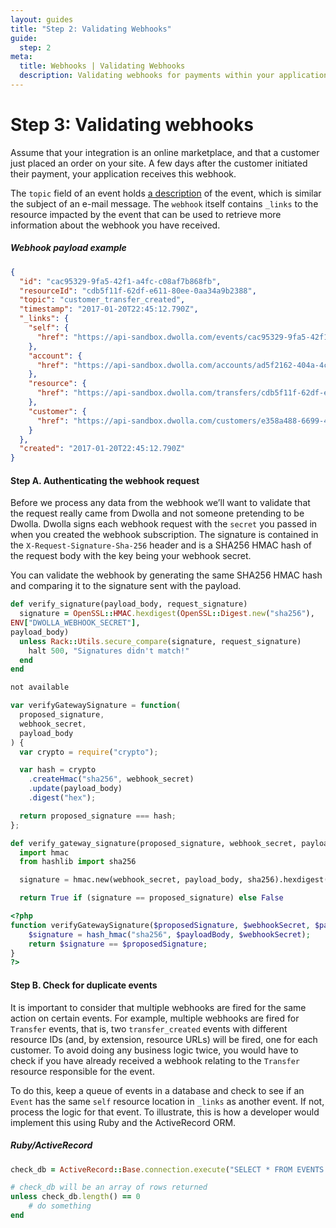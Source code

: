 ```yaml
---
layout: guides
title: "Step 2: Validating Webhooks"
guide:
  step: 2
meta:
  title: Webhooks | Validating Webhooks
  description: Validating webhooks for payments within your application by utilizing our open API with no per transaction fees.
---
```


# Step 3: Validating webhooks

Assume that your integration is an online marketplace, and that a customer just placed an order on your site. A few days after the customer initiated their payment, your application receives this webhook.

The `topic` field of an event holds [a description](http://docs.dwolla.com/#events) of the event, which is similar the subject of an e-mail message. The `webhook` itself contains `_links` to the resource impacted by the event that can be used to retrieve more information about the webhook you have received.

##### Webhook payload example

```json
{
  "id": "cac95329-9fa5-42f1-a4fc-c08af7b868fb",
  "resourceId": "cdb5f11f-62df-e611-80ee-0aa34a9b2388",
  "topic": "customer_transfer_created",
  "timestamp": "2017-01-20T22:45:12.790Z",
  "_links": {
    "self": {
      "href": "https://api-sandbox.dwolla.com/events/cac95329-9fa5-42f1-a4fc-c08af7b868fb"
    },
    "account": {
      "href": "https://api-sandbox.dwolla.com/accounts/ad5f2162-404a-4c4c-994e-6ab6c3a13254"
    },
    "resource": {
      "href": "https://api-sandbox.dwolla.com/transfers/cdb5f11f-62df-e611-80ee-0aa34a9b2388"
    },
    "customer": {
      "href": "https://api-sandbox.dwolla.com/customers/e358a488-6699-4d79-bbfb-c5bf58100ea4"
    }
  },
  "created": "2017-01-20T22:45:12.790Z"
}
```

#### Step A. Authenticating the webhook request

Before we process any data from the webhook we’ll want to validate that the request really came from Dwolla and not someone pretending to be Dwolla. Dwolla signs each webhook request with the `secret` you passed in when you created the webhook subscription. The signature is contained in the `X-Request-Signature-Sha-256` header and is a SHA256 HMAC hash of the request body with the key being your webhook secret.

You can validate the webhook by generating the same SHA256 HMAC hash and comparing it to the signature sent with the payload.

```ruby
def verify_signature(payload_body, request_signature)
  signature = OpenSSL::HMAC.hexdigest(OpenSSL::Digest.new("sha256"),
ENV["DWOLLA_WEBHOOK_SECRET"],
payload_body)
  unless Rack::Utils.secure_compare(signature, request_signature)
    halt 500, "Signatures didn't match!"
  end
end
```

```bash
not available
```

```javascript
var verifyGatewaySignature = function(
  proposed_signature,
  webhook_secret,
  payload_body
) {
  var crypto = require("crypto");

  var hash = crypto
    .createHmac("sha256", webhook_secret)
    .update(payload_body)
    .digest("hex");

  return proposed_signature === hash;
};
```

```python
def verify_gateway_signature(proposed_signature, webhook_secret, payload_body):
  import hmac
  from hashlib import sha256

  signature = hmac.new(webhook_secret, payload_body, sha256).hexdigest()

  return True if (signature == proposed_signature) else False
```

```php
<?php
function verifyGatewaySignature($proposedSignature, $webhookSecret, $payloadBody) {
    $signature = hash_hmac("sha256", $payloadBody, $webhookSecret);
    return $signature == $proposedSignature;
}
?>
```

#### Step B. Check for duplicate events

It is important to consider that multiple webhooks are fired for the same action on certain events. For example, multiple webhooks are fired for `Transfer` events, that is, two `transfer_created` events with different resource IDs (and, by extension, resource URLs) will be fired, one for each customer. To avoid doing any business logic twice, you would have to check if you have already received a webhook relating to the `Transfer` resource responsible for the event.

To do this, keep a queue of events in a database and check to see if an `Event` has the same `self` resource location in `_links` as another event. If not, process the logic for that event. To illustrate, this is how a developer would implement this using Ruby and the ActiveRecord ORM.

##### Ruby/ActiveRecord

```ruby
check_db = ActiveRecord::Base.connection.execute("SELECT * FROM EVENTS WHERE SELF = #{event[:_links][:self].to_s}")

# check_db will be an array of rows returned
unless check_db.length() == 0
    # do something
end
```
